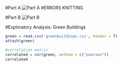 #Part A
![Part A](Stats/Exercise 1/PartA.png) 
#ERRORS KNITTING

#Part B
![Part B](Stats/Exercise 1/PartB.png)


#Exploratory Analysis: Green Buildings

```r
green = read.csv('greenbuildings.csv', header = T)
attach(green)

#correlation matrix
correlated = cor(green, method = c("pearson"))
correlated
```
